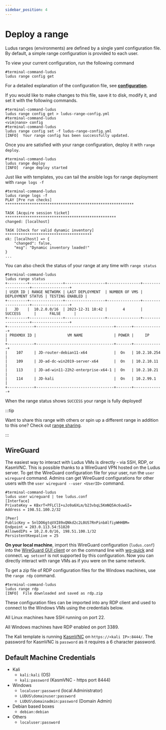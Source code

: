 ```yaml
---
sidebar_position: 4
---
```


# Deploy a range

Ludus ranges (environments) are defined by a single yaml configuration file. By default, a simple range configuration is provided to each user.

To view your current configuration, run the following command

```shell-session
#terminal-command-ludus
ludus range config get
```

For a detailed explanation of the configuration file, see **[configuration](../configuration.mdx)**.

If you would like to make changes to this file, save it to disk, modify it, and set it with the following commands.

```shell-session
#terminal-command-ludus
ludus range config get > ludus-range-config.yml
#terminal-command-ludus
<vim|nano> config
#terminal-command-ludus
ludus range config set -f ludus-range-config.yml
[INFO]  Your range config has been successfully updated.
```

Once you are satisfied with your range configuration, deploy it with `range deploy`.

```shell-session
#terminal-command-ludus
ludus range deploy
[INFO]  range deploy started
```

Just like with templates, you can tail the ansible logs for range deployment with `range logs -f`

```shell-session
#terminal-command-ludus
ludus range logs -f
PLAY [Pre run checks] **********************************************************

TASK [Acquire session ticket] **************************************************
changed: [localhost]

TASK [Check for valid dynamic inventory] ***************************************
ok: [localhost] => {
    "changed": false,
    "msg": "Dynamic inventory loaded!"
}
...
```

You can also check the status of your range at any time with `range status`

```shell-session
#terminal-command-ludus
ludus range status
+---------+---------------+------------------+---------------+-------------------+-----------------+
| USER ID | RANGE NETWORK | LAST DEPLOYMENT  | NUMBER OF VMS | DEPLOYMENT STATUS | TESTING ENABLED |
+---------+---------------+------------------+---------------+-------------------+-----------------+
|   JD    |  10.2.0.0/16  | 2023-12-31 18:42 |       4       |      SUCCESS      |      FALSE      |
+---------+---------------+------------------+---------------+-------------------+-----------------+
+------------+-----------------------------------+-------+-------------+
| PROXMOX ID |              VM NAME              | POWER |     IP      |
+------------+-----------------------------------+-------+-------------+
|    107     | JD-router-debian11-x64            |  On   | 10.2.10.254 |
|    109     | JD-ad-dc-win2019-server-x64       |  On   | 10.2.10.11  |
|    113     | JD-ad-win11-22h2-enterprise-x64-1 |  On   | 10.2.10.21  |
|    114     | JD-kali                           |  On   | 10.2.99.1   |
+------------+-----------------------------------+-------+-------------+
```

When the range status shows `SUCCESS` your range is fully deployed!

:::tip

Want to share this range with others or spin up a different range in addition to this one? Check out [range sharing](../sharing.md).

:::

## WireGuard

The easiest way to interact with Ludus VMs is directly - via SSH, RDP, or KasmVNC.
This is possible thanks to a WireGuard VPN hosted on the Ludus server.
To get the WireGuard configuration file for your user, run the `user wireguard` command.
Admins can get WireGuard configurations for other users with the `user wireguard --user <UserID>` command.

```shell-session
#terminal-command-ludus
ludus user wireguard | tee ludus.conf
[Interface]
PrivateKey = KBxrT+PFLClI+uJo9a6XLm/b23vbqL5KmNQ5Ac6uwGI=
Address = 198.51.100.2/32

[Peer]
PublicKey = 5nlDO6gtqVXI89xQNkd2c2L0US7RnPinbAlfiyWHHBM=
Endpoint = 203.0.113.54:51820
AllowedIPs = 10.2.0.0/16, 198.51.100.1/32
PersistentKeepalive = 25
```

**On your local machine**, import this WireGuard configuration (`ludus.conf`) into the [WireGuard GUI client](https://www.wireguard.com/install/) or on the command line with [wg-quick](https://manpages.ubuntu.com/manpages/jammy/man8/wg-quick.8.html) and connect. 
`wg setconf` is not supported by this configuration.
Now you can directly interact with range VMs as if you were on the same network.

To get a zip file of RDP configuration files for the Windows machines, use the `range rdp` command.

```shell-session
#terminal-command-ludus
ludus range rdp
[INFO]  File downloaded and saved as rdp.zip
```

These configuration files can be imported into any RDP client and used to connect to the Windows VMs using the credentials below.

All Linux machines have SSH running on port 22.

All Windows machines have RDP enabled on port 3389.

The Kali template is running [KasmVNC](https://github.com/kasmtech/KasmVNC) on `https://<kali IP>:8444/`.
The password for KasmVNC is `password` as it requires a 6 character password.

## Default Machine Credentials
  - Kali
    - `kali:kali` (OS)
    - `kali:password` (KasmVNC - https port 8444)
  - Windows
    - `localuser:password` (local Administrator)
    - `LUDUS\domainuser:password`
    - `LUDUS\domainadmin:password` (Domain Admin)
  - Debian based boxes
    - `debian:debian`
  - Others
    - `localuser:password`
